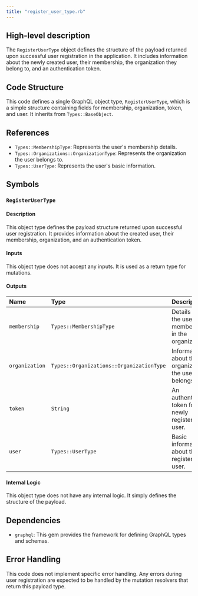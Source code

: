 ```yaml
---
title: "register_user_type.rb"
---
```


## High-level description
The `RegisterUserType` object defines the structure of the payload returned upon successful user registration in the application. It includes information about the newly created user, their membership, the organization they belong to, and an authentication token.

## Code Structure
This code defines a single GraphQL object type, `RegisterUserType`, which is a simple structure containing fields for membership, organization, token, and user. It inherits from `Types::BaseObject`.

## References
- `Types::MembershipType`: Represents the user's membership details.
- `Types::Organizations::OrganizationType`: Represents the organization the user belongs to.
- `Types::UserType`: Represents the user's basic information.

## Symbols

### `RegisterUserType`
#### Description
This object type defines the payload structure returned upon successful user registration. It provides information about the created user, their membership, organization, and an authentication token.

#### Inputs
This object type does not accept any inputs. It is used as a return type for mutations.

#### Outputs
| Name | Type | Description |
|:-----|:-----|:------------|
| `membership` | `Types::MembershipType` | Details about the user's membership in the organization. |
| `organization` | `Types::Organizations::OrganizationType` | Information about the organization the user belongs to. |
| `token` | `String` | An authentication token for the newly registered user. |
| `user` | `Types::UserType` | Basic information about the registered user. |

#### Internal Logic
This object type does not have any internal logic. It simply defines the structure of the payload.

## Dependencies
- `graphql`: This gem provides the framework for defining GraphQL types and schemas.

## Error Handling
This code does not implement specific error handling. Any errors during user registration are expected to be handled by the mutation resolvers that return this payload type.
